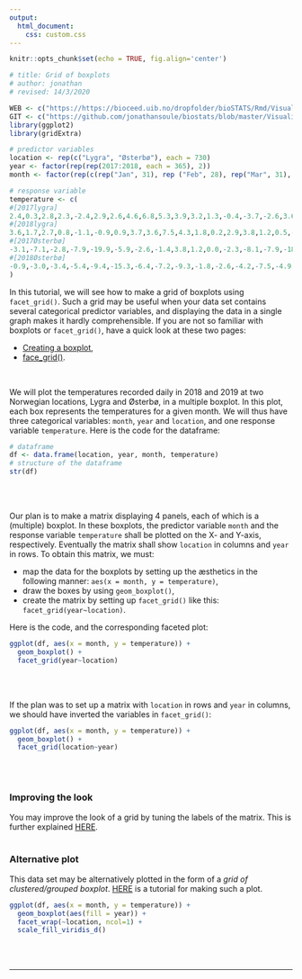 ```yaml
---
output:
  html_document:
    css: custom.css
--- 
```


```r
knitr::opts_chunk$set(echo = TRUE, fig.align='center')

# title: Grid of boxplots
# author: jonathan
# revised: 14/3/2020 

WEB <- c("https://https://bioceed.uib.no/dropfolder/bioSTATS/Rmd/Visualizing/Faceted/grid-boxplots.html")
GIT <- c("https://github.com/jonathansoule/biostats/blob/master/Visualizing/Faceted/grid-boxplots.Rmd")
library(ggplot2)
library(gridExtra)

# predictor variables
location <- rep(c("Lygra", "Østerbø"), each = 730)
year <- factor(rep(rep(2017:2018, each = 365), 2))
month <- factor(rep(c(rep("Jan", 31), rep ("Feb", 28), rep("Mar", 31), rep("Apr", 30), rep("May", 31), rep("Jun", 30), rep("Jul", 31), rep("Aug", 31),  rep("Sep", 30), rep("Oct", 31), rep("Nov", 30), rep("Dec", 31)),4), levels = c(month.abb))

# response variable
temperature <- c(
#[2017lygra]
2.4,0.3,2.8,2.3,-2.4,2.9,2.6,4.6,6.8,5.3,3.9,3.2,1.3,-0.4,-3.7,-2.6,3.6,6.9,8.2,8.0,5.7,4.1,4.6,5.1,7.1,4.9,3.0,4.7,5.1,1.6,2.1,1.3,4.7,8.0,6.1,4.3,3.7,-0.4,-2.8,-2.1,-0.9,0.2,0.4,0.4,0.7,2.4,5.5,4.4,5.0,6.6,6.6,4.3,4.3,0.9,-0.9,1.7,4.4,5.5,4.2,2.3,2.2,3.2,2.8,5.4,2.4,-0.3,-0.5,4.2,3.6,4.6,6.7,5.2,6.7,5.8,5.6,3.1,1.1,2.1,5.2,4.5,2.1,1.9,5.1,6.1,7.1,6.8,6.2,5.8,6.0,7.9,8.1,7.2,8.3,7.0,5.8,5.8,7.3,8.2,7.4,4.3,3.5,6.2,5.1,4.4,4.6,4.8,5.2,4.6,5.0,7.2,4.1,4.6,2.4,3.1,5.1,4.9,6.4,7.4,8.0,7.6,10.0,11.4,11.1,12.2,12.7,13.1,11.9,8.4,5.8,6.8,7.4,10.4,10.9,10.1,12.2,11.8,12.3,10.8,13.1,14.7,10.7,11.3,12.5,10.9,10.2,12.7,16.9,16.3,12.4,11.3,10.0,10.6,11.6,13.7,11.3,11.4,10.7,16.1,10.8,11.9,12.9,12.9,12.3,11.4,12.9,15.2,12.9,12.6,12.8,11.6,12.3,12.1,11.9,11.7,11.1,10.0,11.3,12.0,14.9,17.5,18.8,13.4,11.6,12.5,13.2,12.9,12.8,12.8,12.3,11.9,13.6,11.9,11.3,13.5,16.1,13.7,13.0,12.2,13.7,14.8,21.4,15.9,17.9,19.3,15.2,16.6,16.6,15.6,14.1,15.1,15.8,14.5,15.2,12.7,15.6,14.1,14.4,13.1,12.9,14.0,16.1,13.6,13.9,13.8,12.6,12.3,13.9,14.1,15.4,16.3,13.7,13.8,13.8,15.2,12.3,13.7,13.8,14.0,13.6,14.4,12.9,12.8,12.8,11.9,NA,16.3,14.9,12.5,13.4,11.3,13.8,12.1,11.8,12.8,11.9,12.4,13.0,13.9,13.5,13.1,11.6,13.4,12.4,12.3,13.2,15.2,15.6,16.4,15.6,16.8,16.7,16.3,12.0,13.0,11.7,10.6,8.2,7.1,8.3,7.5,7.3,7.8,8.3,10.0,7.8,10.4,11.9,11.7,9.6,10.0,8.5,8.1,11.3,13.2,12.3,9.7,7.8,10.2,9.6,8.5,8.6,5.4,4.4,6.7,10.1,6.9,6.6,7.9,5.2,3.7,8.5,7.6,7.2,3.3,3.6,3.9,3.1,4.2,5.3,6.0,5.9,5.2,4.4,1.6,0.6,2.1,3.7,4.8,3.8,3.3,1.2,1.5,-0.3,-1.3,-1.8,3.8,3.7,2.7,7.2,7.2,6.1,4.3,3.2,-0.2,-0.2,-0.7,1.1,1.9,-1.2,NA,3.0,3.3,5.9,6.8,4.9,5.7,8.8,5.4,6.2,1.3,1.4,0.0,0.1,1.5,2.7,
#[2018lygra]
3.6,1.7,2.7,0.8,-1.1,-0.9,0.9,3.7,3.6,7.5,4.3,1.8,0.2,2.9,3.8,1.2,0.5,-0.4,0.8,1.4,0.3,1.5,4.2,5.8,5.1,0.7,1.6,5.5,2.4,2.9,1.9,1.6,-0.6,-1.1,-1.7,0.2,-0.6,-0.1,2.4,3.1,2.6,1.4,-0.5,2.1,3.2,2.7,1.8,3.8,NA,1.8,0.7,1.3,-0.2,0.4,0.7,0.9,-0.4,-4.2,-8.3,-6.2,-2.9,-1.8,-1.1,-1.2,-0.8,0.4,1.7,0.7,1.2,2.3,2.7,1.3,1.8,2.1,-1.2,-2.4,-1.2,2.1,1.2,1.7,2.0,4.7,5.6,4.3,3.1,1.6,1.7,1.6,1.1,0.2,0.5,0.2,0.4,1.7,2.4,2.8,5.9,5.2,5.0,6.1,7.9,9.7,11.2,11.3,10.6,8.1,9.7,9.6,13.1,8.7,7.8,8.1,7.4,6.8,6.2,6.4,6.1,6.1,6.1,8.6,8.4,9.2,7.3,7.7,11.0,10.2,11.9,15.9,15.8,10.4,10.1,10.8,14.7,14.4,14.9,9.9,10.0,11.1,11.6,13.7,15.7,13.7,11.5,12.3,15.7,16.0,20.2,19.3,19.1,22.9,23.4,21.6,20.3,16.3,13.9,14.0,14.3,15.8,17.3,17.3,13.4,11.9,11.3,11.9,11.8,11.7,13.3,13.3,12.2,10.4,10.7,9.8,10.3,10.7,11.4,12.1,12.4,13.3,13.4,14.9,15.4,16.4,14.9,14.2,16.3,12.9,12.8,13.8,13.3,13.2,17.8,15.4,14.1,12.9,13.5,17.3,19.6,18.9,15.4,14.6,15.9,15.1,15.1,15.5,16.4,16.7,17.9,23.8,23.4,18.8,18.5,18.3,17.5,16.5,16.4,15.0,13.1,13.0,17.3,16.1,14.9,13.1,12.9,13.2,14.7,14.5,15.3,14.9,13.0,13.6,13.7,12.1,13.3,13.8,12.3,11.2,10.4,10.9,12.8,13.7,13.2,11.9,12.0,13.0,16.1,15.0,14.4,13.4,12.3,17.8,15.5,12.3,12.4,11.9,11.3,10.8,10.3,9.8,10.5,12.1,16.2,14.2,11.8,9.3,9.3,7.6,5.9,9.7,10.8,8.4,7.1,9.5,8.7,7.1,6.2,6.4,8.8,8.3,6.9,5.7,9.3,11.5,12.4,14.9,16.4,14.1,13.4,7.1,8.4,10.9,8.3,8.5,8.6,8.3,7.4,7.1,5.3,6.4,4.6,3.1,1.5,1.8,4.7,5.9,8.9,6.7,7.4,10.8,9.8,7.8,12.7,10.6,9.6,11.1,9.9,9.2,8.6,9.6,11.2,10.9,9.0,6.7,2.2,-0.2,3.6,1.2,1.5,0.0,-0.8,-1.5,0.4,2.9,9.0,8.4,6.1,5.7,5.2,2.1,2.1,2.6,5.7,3.8,4.1,4.6,1.4,0.4,-0.1,-0.7,2.5,4.1,2.8,2.6,6.9,6.7,5.4,2.5,0.5,NA,6.8,6.5,7.4,5.9,4.2,3.1,6.2,
#[2017Østerbø]  
-3.1,-7.1,-2.8,-7.9,-19.9,-5.9,-2.6,-1.4,3.8,1.2,0.0,-2.3,-8.1,-7.9,-18.4,-16.7,-2.6,4.1,4.8,4.2,0.9,-2.7,0.8,-1.8,4.1,-3.8,2.6,-0.2,-0.4,-5.6,-11.4,-5.4,-1.5,1.2,0.2,-2.4,-3.4,-10.4,-13.2,-10.7,-7.9,-7.4,-9.5,-8.1,-8.4,-4.4,2.8,1.2,0.9,3.2,2.3,-0.3,-0.8,-10.7,-13.7,-6.8,-0.6,0.4,0.2,-2.3,-4.7,-3.3,-3.6,-5.2,-8.1,-11.1,-9.4,-1.1,-0.6,-2.5,2.7,1.9,1.4,-0.9,1.4,-1.4,-4.5,-4.7,0.2,0.2,-2.5,-3.5,0.3,1.9,3.6,4.1,1.6,2.3,1.7,3.9,5.5,3.8,3.4,1.9,0.0,2.1,4.4,3.7,5.2,1.0,-0.7,1.7,0.2,-1.8,-1.2,-1.3,-1.5,-1.8,-0.4,3.2,-0.6,-0.6,-1.6,-2.6,-1.6,-2.2,-0.4,-0.8,-0.2,-0.5,1.4,3.7,4.4,4.7,6.7,7.5,5.9,2.0,1.2,1.1,1.6,4.2,5.1,6.1,7.2,7.1,9.2,7.8,9.9,9.6,7.3,6.1,7.9,7.2,7.2,9.9,16.1,12.1,12.0,9.3,7.2,6.2,7.6,10.6,9.4,8.0,8.6,9.9,9.3,9.5,10.4,12.1,9.6,8.7,NA,NA,11.0,11.0,11.0,8.4,6.7,7.8,9.2,10.4,8.2,7.3,6.8,9.8,9.8,11.8,15.1,13.7,10.1,8.4,10.1,9.7,10.0,10.3,10.6,9.2,10.5,10.7,7.6,7.7,9.3,11.7,10.4,6.9,9.3,11.6,15.1,12.7,14.3,15.0,12.8,13.9,13.6,13.0,11.3,11.6,12.5,11.3,11.2,10.7,11.3,11.1,12.1,11.1,10.1,8.6,NA,NA,12.9,10.7,7.3,9.4,10.8,11.0,9.6,12.6,10.7,10.2,9.7,8.8,9.4,8.9,10.1,9.7,10.2,11.8,9.9,7.9,8.6,8.6,7.9,9.1,9.1,10.0,10.7,9.7,7.6,9.2,8.9,8.7,8.6,8.1,7.0,8.2,8.8,6.9,8.2,9.2,6.3,6.8,7.5,7.9,10.8,10.6,9.2,9.8,8.8,8.1,7.2,7.7,8.4,5.4,3.7,3.6,4.9,2.8,0.3,-0.2,2.1,3.6,4.2,5.3,6.6,8.4,6.6,4.7,-0.6,1.4,4.4,3.8,3.4,1.8,1.1,2.7,2.6,2.8,3.0,-0.4,-1.2,2.1,4.0,2.7,1.3,3.9,1.9,-1.7,2.1,3.6,1.4,-1.1,-1.1,-0.4,-2.3,-0.9,0.5,0.8,-0.9,-1.6,-5.6,-3.7,-10.4,-7.7,1.6,-1.9,-1.8,-4.7,-8.6,-7.2,-18.6,-14.3,-15.2,-1.6,-1.2,-2.5,2.6,1.8,3.3,-0.6,-3.1,-7.8,-9.3,-16.1,-7.6,-3.3,-15.1,-18.5,-10.6,-1.2,0.7,2.8,0.6,0.5,2.7,0.0,-0.3,-2.9,-1.5,-5.4,-5.2,-7.6,-4.9,
#[2018Østerbø] 
-0.9,-3.0,-3.4,-5.4,-9.4,-15.3,-6.4,-7.2,-9.3,-1.8,-2.6,-4.2,-7.5,-4.9,-4.0,-4.6,-10.1,-8.7,-6.2,-5.2,-10.8,-6.4,-0.9,1.2,-0.6,-3.2,-5.0,-1.7,-1.3,-1.6,-0.6,-5.6,-13.3,-15.6,-14.9,-5.6,-6.9,-7.4,-2.3,-0.9,-3.3,-5.1,-8.6,-7.1,-2.3,-4.3,-4.7,-3.5,-1.1,-5.9,-10.3,-6.3,-16.7,-11.9,-10.2,-8.9,-8.6,-14.7,-17.6,-18.8,-12.1,-8.2,-9.3,-8.6,-8.3,-4.3,-3.3,-5.7,-7.7,-4.8,-5.5,-7.9,-8.1,-6.1,-10.6,-13.4,-11.6,-3.6,-5.8,-1.1,-1.5,0.8,1.6,1.5,-2.7,-6.4,-9.8,-10.7,-10.2,-10.6,-11.7,-10.4,-8.4,-1.8,-0.6,-3.6,2.1,3.4,2.2,0.1,0.4,1.6,2.6,4.6,5.4,4.6,5.3,5.6,6.8,7.1,3.8,4.4,4.1,3.8,2.7,2.7,3.8,1.2,0.1,2.3,2.9,4.4,3.6,4.6,7.9,8.0,8.5,10.8,12.4,11.6,9.7,10.3,10.2,13.2,11.9,7.1,7.4,9.1,8.8,8.2,13.6,11.6,12.9,13.3,12.5,11.9,15.6,15.2,15.6,17.1,17.6,16.9,15.7,16.3,14.0,11.6,15.6,13.9,15.1,16.1,15.3,13.2,13.4,12.2,10.3,7.0,9.8,10.6,10.0,6.0,6.3,6.4,7.8,8.7,10.2,12.6,13.9,15.8,12.6,11.8,14.4,16.2,15.1,14.6,18.6,16.9,13.0,12.8,13.9,11.9,16.2,16.3,17.8,16.6,14.4,17.9,18.7,15.3,15.9,15.2,15.5,14.1,14.7,16.7,18.2,15.8,16.4,19.8,18.5,17.7,15.9,16.8,15.3,14.3,14.4,14.1,10.0,10.5,15.1,14.8,10.6,9.3,8.9,8.7,9.5,12.1,12.6,12.4,9.7,10.5,9.9,8.0,9.7,12.3,10.6,8.4,8.6,6.4,7.2,11.9,11.7,9.2,10.2,9.4,11.6,11.6,11.1,12.3,12.7,12.2,10.8,9.9,9.4,7.3,5.6,6.4,6.2,5.4,6.0,7.6,13.3,12.4,5.8,5.8,4.9,3.0,1.9,5.2,6.0,4.3,1.8,4.4,4.6,3.5,1.4,2.0,7.6,3.8,2.7,2.1,5.0,8.1,8.5,8.7,10.6,12.8,12.8,4.3,4.4,7.7,3.8,4.2,4.6,6.2,1.0,1.0,0.1,1.9,-0.3,-3.3,-10.2,-4.4,-1.7,2.8,3.2,2.6,1.8,5.9,3.6,4.1,4.4,4.3,2.4,4.2,5.5,4.7,3.7,4.1,7.2,4.7,1.8,2.0,-1.6,-2.8,-2.7,-5.6,-7.1,-6.2,-9.7,-10.4,-8.6,-4.9,1.9,3.6,1.6,1.4,1.2,-1.2,-1.8,-3.9,-0.3,-3.1,-1.3,-1.2,-10.6,-13.9,-12.3,-13.7,-9.1,-3.9,-6.3,-7.6,-2.4,-1.6,-4.0,-5.4,-4.9,-2.6,1.6,2.1,2.0,0.9,-0.3,-3.1,2.8
)

```


In this tutorial, we will see how to make a grid of boxplots using `facet_grid()`. Such a grid may be useful when your data set contains several categorical predictor variables, and displaying the data in a single graph makes it hardly comprehensible. If you are not so familiar with boxplots or `facet_grid()`, have a quick look at these two pages:

+ [Creating a boxplot](https://biostats.w.uib.no/creating-a-multiple-boxplot/){target="_blank"},
+ [face_grid()](https://biostats.w.uib.no/facet_grid/){target="_blank"}.

<br/>

We will plot the temperatures recorded daily in 2018 and 2019 at two Norwegian locations, Lygra and Østerbø, in a multiple boxplot. In this plot, each box represents the temperatures for a given month. We will thus have three categorical variables: `month`, `year` and `location`, and one response variable `temperature`. Here is the code for the dataframe:

```r
# dataframe
df <- data.frame(location, year, month, temperature)
# structure of the dataframe
str(df)
```
<br/><br/>

Our plan is to make a matrix displaying 4 panels, each of which is a (multiple) boxplot. In these boxplots, the predictor variable `month` and the response variable `temperature` shall be plotted on the X- and Y-axis, respectively. Eventually the matrix shall show `location` in columns and `year` in rows. To obtain this matrix, we must:

+ map the data for the boxplots by setting up the æsthetics in the following manner: `aes(x = month, y = temperature)`,
+ draw the boxes by using `geom_boxplot()`,
+ create the matrix by setting up `facet_grid()` like this: `facet_grid(year~location)`.

Here is the code, and the corresponding faceted plot:

```r
ggplot(df, aes(x = month, y = temperature)) +
  geom_boxplot() + 
  facet_grid(year~location)
```
<br/><br/>

If the plan was to set up a matrix with `location` in rows and `year` in columns, we should have inverted the variables in `facet_grid()`:
```r
ggplot(df, aes(x = month, y = temperature)) +
  geom_boxplot() + 
  facet_grid(location~year)
```
<br/><br/>

### Improving the look

You may improve the look of a grid by tuning the labels of the matrix. This is further explained [HERE](https://biostats.w.uib.no/modifying-labels-in-faceted-plots/){target="_blank"}.
<br/><br/>

### Alternative plot

This data set may be alternatively plotted in the form of a *grid of clustered/grouped boxplot*. [HERE](https://biostats.w.uib.no/grid-clustered-boxplots/){target="_blank"} is a tutorial for making such a plot.
```r
ggplot(df, aes(x = month, y = temperature)) +
  geom_boxplot(aes(fill = year)) + 
  facet_wrap(~location, ncol=1) + 
  scale_fill_viridis_d()
```




<br/><br/>


***
<!-- UNCOMMENT TO ACTIVATE
Get the Rmarkdown file corresponding to this page on [GitHub](`r GIT`){target="_blank"}.
-->
